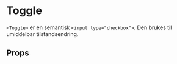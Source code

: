 
<Meta of={ToggleStories} />

# Toggle

<ComponentLinkRow
  docsHref="https://design.domstol.no/987b33f71/p/68aa38-toggle-"
  figmaHref="https://www.figma.com/design/ewqSDmkgqDQ5PyOsRp4V5b/DDS-Komponenter?node-id=17550-439"
  githubHref="https://github.com/domstolene/designsystem/tree/main/packages/dds-components/src/components/Toggle"
  storybookHref="https://domstolene.github.io/designsystem/?path=/story/dds-components-components-toggle--default"
  withBottomSpacing
/>

`<Toggle>` er en semantisk `<input type="checkbox">`. Den brukes til umiddelbar tilstandsendring.

## Props

<Canvas of={ToggleStories.Preview} />
<Controls of={ToggleStories.Preview} />
